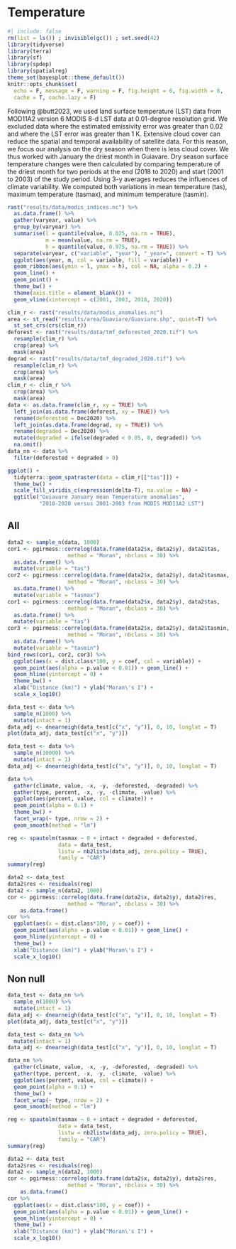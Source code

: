 # Temperature {.unnumbered}

```r
#| include: false
rm(list = ls()) ; invisible(gc()) ; set.seed(42)
library(tidyverse)
library(terra)
library(sf)
library(spdep)
library(spatialreg)
theme_set(bayesplot::theme_default())
knitr::opts_chunk$set(
  echo = F, message = F, warning = F, fig.height = 6, fig.width = 8,
  cache = T, cache.lazy = F)
```

Following @butt2023, we used land surface temperature (LST) data from MOD11A2 version 6 MODIS 8-d LST data at 0.01-degree resolution grid. We excluded data where the estimated emissivity error was greater than 0.02 and where the LST error was greater than 1 K. Extensive cloud cover can reduce the spatial and temporal availability of satellite data. For this reason, we focus our analysis on the dry season when there is less cloud cover. We thus worked with January the driest month in Guiavare. Dry season surface temperature changes were then calculated by comparing temperature of the driest month for two periods at the end (2018 to 2020) and start (2001 to 2003) of the study period. Using 3-y averages reduces the influences of climate variability. We computed both variations in mean temperature (tas), maximum temperature (tasmax), and minimum temperature (tasmin).

```r
rast("results/data/modis_indices.nc") %>% 
  as.data.frame() %>% 
  gather(varyear, value) %>% 
  group_by(varyear) %>% 
  summarise(l = quantile(value, 0.025, na.rm = TRUE), 
            m = mean(value, na.rm = TRUE), 
            h = quantile(value, 0.975, na.rm = TRUE)) %>% 
  separate(varyear, c("variable", "year"), "_year=", convert = T) %>% 
  ggplot(aes(year, m, col = variable, fill = variable)) +
  geom_ribbon(aes(ymin = l, ymax = h), col = NA, alpha = 0.2) +
  geom_line() +
  geom_point() +
  theme_bw() +
  theme(axis.title = element_blank()) +
  geom_vline(xintercept = c(2001, 2003, 2018, 2020))
```

```r
clim_r <- rast("results/data/modis_anomalies.nc")
area <- st_read("results/area/Guaviare/Guaviare.shp", quiet=T) %>% 
  st_set_crs(crs(clim_r))
deforest <- rast("results/data/tmf_deforested_2020.tif") %>% 
  resample(clim_r) %>% 
  crop(area) %>% 
  mask(area)
degrad <- rast("results/data/tmf_degraded_2020.tif") %>% 
  resample(clim_r) %>% 
  crop(area) %>% 
  mask(area)
clim_r <- clim_r %>% 
  crop(area) %>% 
  mask(area)
data <- as.data.frame(clim_r, xy = TRUE) %>% 
  left_join(as.data.frame(deforest, xy = TRUE)) %>% 
  rename(deforested = Dec2020) %>% 
  left_join(as.data.frame(degrad, xy = TRUE)) %>% 
  rename(degraded = Dec2020) %>% 
  mutate(degraded = ifelse(degraded < 0.05, 0, degraded)) %>% 
  na.omit()
data_nn <- data %>% 
  filter(deforested + degraded > 0) 
```

```r
ggplot() +
  tidyterra::geom_spatraster(data = clim_r[["tas"]]) +
  theme_bw() +
  scale_fill_viridis_c(expression(delta~T), na.value = NA) +
  ggtitle("Guiavare January mean Temperature anomalies", 
          "2018-2020 versus 2001-2003 from MODIS MOD11A2 LST")
```

## All

```r
data2 <- sample_n(data, 1000)
cor1 <- pgirmess::correlog(data.frame(data2$x, data2$y), data2$tas,
                   method = "Moran", nbclass = 30) %>% 
  as.data.frame() %>% 
  mutate(variable = "tas")
cor2 <- pgirmess::correlog(data.frame(data2$x, data2$y), data2$tasmax,
                   method = "Moran", nbclass = 30) %>% 
  as.data.frame() %>% 
  mutate(variable = "tasmax")
cor1 <- pgirmess::correlog(data.frame(data2$x, data2$y), data2$tas,
                   method = "Moran", nbclass = 30) %>% 
  as.data.frame() %>% 
  mutate(variable = "tas")
cor3 <- pgirmess::correlog(data.frame(data2$x, data2$y), data2$tasmin,
                   method = "Moran", nbclass = 30) %>% 
  as.data.frame() %>% 
  mutate(variable = "tasmin")
bind_rows(cor1, cor2, cor3) %>% 
  ggplot(aes(x = dist.class*100, y = coef, col = variable)) + 
  geom_point(aes(alpha = p.value < 0.01)) + geom_line() +
  geom_hline(yintercept = 0) +
  theme_bw() +
  xlab("Distance (km)") + ylab("Moran\'s I") +
  scale_x_log10()
```

```r
data_test <- data %>% 
  sample_n(1000) %>%
  mutate(intact = 1)
data_adj <- dnearneigh(data_test[c("x", "y")], 0, 10, longlat = T)
plot(data_adj, data_test[c("x", "y")])
```

```r
data_test <- data %>% 
  sample_n(10000) %>% 
  mutate(intact = 1)
data_adj <- dnearneigh(data_test[c("x", "y")], 0, 10, longlat = T)
```

```r
data %>% 
  gather(climate, value, -x, -y, -deforested, -degraded) %>% 
  gather(type, percent, -x, -y, -climate, -value) %>% 
  ggplot(aes(percent, value, col = climate)) +
  geom_point(alpha = 0.1) +
  theme_bw() +
  facet_wrap(~ type, nrow = 2) +
  geom_smooth(method = "lm")
```

```r
reg <- spautolm(tasmax ~ 0 + intact + degraded + deforested, 
                data = data_test, 
                listw = nb2listw(data_adj, zero.policy = TRUE), 
                family = "CAR")
summary(reg)
```

```r
data2 <- data_test
data2$res <- residuals(reg)
data2 <- sample_n(data2, 1000)
cor <- pgirmess::correlog(data.frame(data2$x, data2$y), data2$res,
                   method = "Moran", nbclass = 30) %>% 
    as.data.frame()
cor %>% 
  ggplot(aes(x = dist.class*100, y = coef)) + 
  geom_point(aes(alpha = p.value < 0.01)) + geom_line() +
  geom_hline(yintercept = 0) +
  theme_bw() +
  xlab("Distance (km)") + ylab("Moran\'s I") +
  scale_x_log10()
```

## Non null

```r
data_test <- data_nn %>% 
  sample_n(1000) %>%
  mutate(intact = 1)
data_adj <- dnearneigh(data_test[c("x", "y")], 0, 10, longlat = T)
plot(data_adj, data_test[c("x", "y")])
```

```r
data_test <- data_nn %>%
  mutate(intact = 1)
data_adj <- dnearneigh(data_test[c("x", "y")], 0, 10, longlat = T)
```

```r
data_nn %>% 
  gather(climate, value, -x, -y, -deforested, -degraded) %>% 
  gather(type, percent, -x, -y, -climate, -value) %>% 
  ggplot(aes(percent, value, col = climate)) +
  geom_point(alpha = 0.1) +
  theme_bw() +
  facet_wrap(~ type, nrow = 2) +
  geom_smooth(method = "lm")
```

```r
reg <- spautolm(tasmax ~ 0 + intact + degraded + deforested, 
                data = data_test, 
                listw = nb2listw(data_adj, zero.policy = TRUE), 
                family = "CAR")
summary(reg)
```

```r
data2 <- data_test
data2$res <- residuals(reg)
data2 <- sample_n(data2, 1000)
cor <- pgirmess::correlog(data.frame(data2$x, data2$y), data2$res,
                   method = "Moran", nbclass = 30) %>% 
    as.data.frame()
cor %>% 
  ggplot(aes(x = dist.class*100, y = coef)) + 
  geom_point(aes(alpha = p.value < 0.01)) + geom_line() +
  geom_hline(yintercept = 0) +
  theme_bw() +
  xlab("Distance (km)") + ylab("Moran\'s I") +
  scale_x_log10()
```
